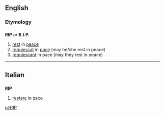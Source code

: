 ==English==
===Etymology===
{{L.}}
==={{Initialism}}===
'''RIP''' ''or'' '''R.I.P.'''
#[[rest]] in [[peace]]
#[[requiescat]] in [[pace]] (may he/she rest in peace)
#[[requiescant]] in pace (may they rest in peace)
----
==Italian==
==={{initialism}}===
'''RIP'''
#[[restare]] in pace

[[pl:RIP]]